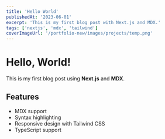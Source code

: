 ```yaml
---
title: 'Hello World'
publishedAt: '2023-06-01'
excerpt: 'This is my first blog post with Next.js and MDX.'
tags: ['nextjs', 'mdx', 'tailwind']
coverImageUrl: '/portfolio-new/images/projects/temp.png'
---
```


# Hello, World!

This is my first blog post using **Next.js** and **MDX**.

## Features

- MDX support
- Syntax highlighting
- Responsive design with Tailwind CSS
- TypeScript support
